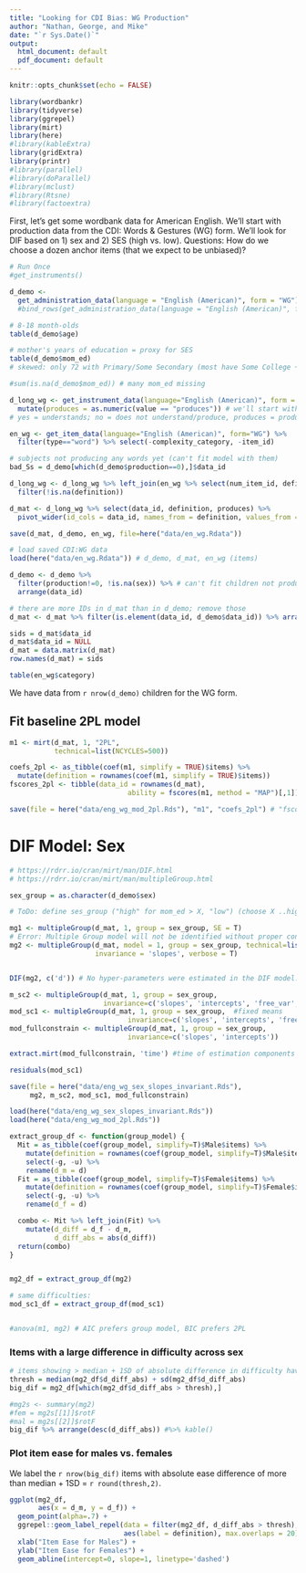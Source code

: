 ```yaml
---
title: "Looking for CDI Bias: WG Production"
author: "Nathan, George, and Mike"
date: "`r Sys.Date()`"
output:
  html_document: default
  pdf_document: default
---
```


```r
knitr::opts_chunk$set(echo = FALSE)

library(wordbankr)
library(tidyverse)
library(ggrepel)
library(mirt) 
library(here)
#library(kableExtra)
library(gridExtra)
library(printr)
#library(parallel)
#library(doParallel)
#library(mclust)
#library(Rtsne)
#library(factoextra)
```

First, let's get some wordbank data for American English. We'll start with production data from the CDI: Words & Gestures (WG) form.
We'll look for DIF based on 1) sex and 2) SES (high vs. low). 
Questions: How do we choose a dozen anchor items (that we expect to be unbiased)?

```r
# Run Once
#get_instruments()

d_demo <- 
  get_administration_data(language = "English (American)", form = "WG") #%>%
  #bind_rows(get_administration_data(language = "English (American)", form = "WS"))

# 8-18 month-olds
table(d_demo$age)

# mother's years of education = proxy for SES
table(d_demo$mom_ed)
# skewed: only 72 with Primary/Some Secondary (most have Some College +)

#sum(is.na(d_demo$mom_ed)) # many mom_ed missing

```

```r
d_long_wg <- get_instrument_data(language="English (American)", form = "WG") %>%
  mutate(produces = as.numeric(value == "produces")) # we'll start with production
# yes = understands; no = does not understand/produce, produces = produces (and understands)

en_wg <- get_item_data(language="English (American)", form="WG") %>%
  filter(type=="word") %>% select(-complexity_category, -item_id)

# subjects not producing any words yet (can't fit model with them)
bad_Ss = d_demo[which(d_demo$production==0),]$data_id

d_long_wg <- d_long_wg %>% left_join(en_wg %>% select(num_item_id, definition)) %>%
  filter(!is.na(definition))

d_mat <- d_long_wg %>% select(data_id, definition, produces) %>% 
  pivot_wider(id_cols = data_id, names_from = definition, values_from = produces)

save(d_mat, d_demo, en_wg, file=here("data/en_wg.Rdata"))
```

```r
# load saved CDI:WG data
load(here("data/en_wg.Rdata")) # d_demo, d_mat, en_wg (items)

d_demo <- d_demo %>% 
  filter(production!=0, !is.na(sex)) %>% # can't fit children not producing words, or with NA sex in group model
  arrange(data_id)

# there are more IDs in d_mat than in d_demo; remove those
d_mat <- d_mat %>% filter(is.element(data_id, d_demo$data_id)) %>% arrange(data_id)

sids = d_mat$data_id
d_mat$data_id = NULL
d_mat = data.matrix(d_mat)
row.names(d_mat) = sids

table(en_wg$category)
```

We have data from `r nrow(d_demo)` children for the WG form.

## Fit baseline 2PL model

```r
m1 <- mirt(d_mat, 1, "2PL", 
           technical=list(NCYCLES=500))

coefs_2pl <- as_tibble(coef(m1, simplify = TRUE)$items) %>%
  mutate(definition = rownames(coef(m1, simplify = TRUE)$items))
fscores_2pl <- tibble(data_id = rownames(d_mat), 
                             ability = fscores(m1, method = "MAP")[,1])

save(file = here("data/eng_wg_mod_2pl.Rds"), "m1", "coefs_2pl") # "fscores_2pl",
```

# DIF Model: Sex

```r
# https://rdrr.io/cran/mirt/man/DIF.html
# https://rdrr.io/cran/mirt/man/multipleGroup.html

sex_group = as.character(d_demo$sex)

# ToDo: define ses_group ("high" for mom_ed > X, "low") (choose X ..high school?)

mg1 <- multipleGroup(d_mat, 1, group = sex_group, SE = T) 
# Error: Multiple Group model will not be identified without proper constraints (groups contain missing data patterns where item responses have been completely omitted or, alternatively, the number of categories within each group is not equal to the total number of categories)
mg2 <- multipleGroup(d_mat, model = 1, group = sex_group, technical=list(NCYCLES=1000), 
                     invariance = 'slopes', verbose = T)


DIF(mg2, c('d')) # No hyper-parameters were estimated in the DIF model. For effective DIF testing, freeing the focal group hyper-parameters is recommended.

m_sc2 <- multipleGroup(d_mat, 1, group = sex_group,
                       invariance=c('slopes', 'intercepts', 'free_var','free_means'))
mod_sc1 <- multipleGroup(d_mat, 1, group = sex_group,  #fixed means
                             invariance=c('slopes', 'intercepts', 'free_var'))
mod_fullconstrain <- multipleGroup(d_mat, 1, group = sex_group,
                             invariance=c('slopes', 'intercepts'))

extract.mirt(mod_fullconstrain, 'time') #time of estimation components

residuals(mod_sc1)

save(file = here("data/eng_wg_sex_slopes_invariant.Rds"), 
     mg2, m_sc2, mod_sc1, mod_fullconstrain)
```

```r
load(here("data/eng_wg_sex_slopes_invariant.Rds"))
load(here("data/eng_wg_mod_2pl.Rds"))

extract_group_df <- function(group_model) {
  Mit = as_tibble(coef(group_model, simplify=T)$Male$items) %>%
    mutate(definition = rownames(coef(group_model, simplify=T)$Male$items)) %>%
    select(-g, -u) %>% 
    rename(d_m = d)
  Fit = as_tibble(coef(group_model, simplify=T)$Female$items) %>%
    mutate(definition = rownames(coef(group_model, simplify=T)$Female$items)) %>%
    select(-g, -u) %>%
    rename(d_f = d)

  combo <- Mit %>% left_join(Fit) %>%
    mutate(d_diff = d_f - d_m,
           d_diff_abs = abs(d_diff)) 
  return(combo)
}


mg2_df = extract_group_df(mg2)

# same difficulties:
mod_sc1_df = extract_group_df(mod_sc1)


#anova(m1, mg2) # AIC prefers group model, BIC prefers 2PL
```

### Items with a large difference in difficulty across sex

```r
# items showing > median + 1SD of absolute difference in difficulty have a lot of DIF
thresh = median(mg2_df$d_diff_abs) + sd(mg2_df$d_diff_abs)
big_dif = mg2_df[which(mg2_df$d_diff_abs > thresh),]

#mg2s <- summary(mg2)
#fem = mg2s[[1]]$rotF
#mal = mg2s[[2]]$rotF
big_dif %>% arrange(desc(d_diff_abs)) #%>% kable()
```


### Plot item ease for males vs. females

We label the `r nrow(big_dif)` items with absolute ease difference of more than median + 1SD = `r round(thresh,2)`.

```r
ggplot(mg2_df, 
       aes(x = d_m, y = d_f)) + 
  geom_point(alpha=.7) + 
  ggrepel::geom_label_repel(data = filter(mg2_df, d_diff_abs > thresh), 
                            aes(label = definition), max.overlaps = 20) + theme_bw() +
  xlab("Item Ease for Males") + 
  ylab("Item Ease for Females") + 
  geom_abline(intercept=0, slope=1, linetype='dashed')
```

